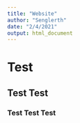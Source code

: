 ```yaml
---
title: "Website"
author: "Senglerth"
date: "2/4/2021"
output: html_document
---
```


# Test
## Test Test
### Test Test Test 